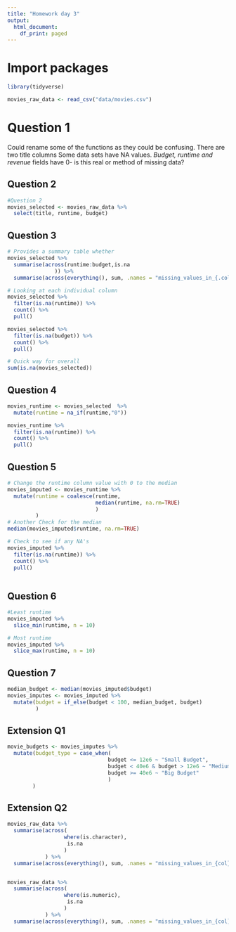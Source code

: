 ```yaml
---
title: "Homework day 3"
output:
  html_document:
    df_print: paged
---
```


# Import packages
```r
library(tidyverse)
```

```r
movies_raw_data <- read_csv("data/movies.csv")
```

# Question 1

Could rename some of the functions as they could be confusing.
There are two title columns
Some data sets have NA values. 
_Budget, runtime and revenue_ fields have 0- is this real or method of missing data?


## Question 2
```r
#Question 2
movies_selected <- movies_raw_data %>% 
  select(title, runtime, budget)
```
## Question 3
```r
# Provides a summary table whether 
movies_selected %>% 
  summarise(across(runtime:budget,is.na
               )) %>% 
  summarise(across(everything(), sum, .names = "missing_values_in_{.col}"))

# Looking at each individual column
movies_selected %>% 
  filter(is.na(runtime)) %>% 
  count() %>% 
  pull()

movies_selected %>% 
  filter(is.na(budget)) %>% 
  count() %>% 
  pull()

# Quick way for overall
sum(is.na(movies_selected))
```



## Question 4
```r
movies_runtime <- movies_selected  %>% 
  mutate(runtime = na_if(runtime,"0"))

movies_runtime %>% 
  filter(is.na(runtime)) %>% 
  count() %>% 
  pull()
```


## Question 5
```r
# Change the runtime column value with 0 to the median
movies_imputed <- movies_runtime %>% 
  mutate(runtime = coalesce(runtime, 
                            median(runtime, na.rm=TRUE)
                            )
         )
# Another Check for the median
median(movies_imputed$runtime, na.rm=TRUE)

# Check to see if any NA's
movies_imputed %>% 
  filter(is.na(runtime)) %>% 
  count() %>% 
  pull()      
         
```

## Question 6
```r
#Least runtime
movies_imputed %>% 
  slice_min(runtime, n = 10)

# Most runtime
movies_imputed %>% 
  slice_max(runtime, n = 10)
```

## Question 7
```r
median_budget <- median(movies_imputed$budget)
movies_imputes <- movies_imputed %>%
  mutate(budget = if_else(budget < 100, median_budget, budget)
         )
```


## Extension Q1

```r
movie_budgets <- movies_imputes %>% 
  mutate(budget_type = case_when(
                                budget <= 12e6 ~ "Small Budget",
                                budget < 40e6 & budget > 12e6 ~ "Medium Budget",
                                budget >= 40e6 ~ "Big Budget"
                                )
        )
```


## Extension Q2

```r
movies_raw_data %>% 
  summarise(across(
                  where(is.character),
                   is.na
                  )
            ) %>%
  summarise(across(everything(), sum, .names = "missing_values_in_{col}"))


movies_raw_data %>% 
  summarise(across(
                  where(is.numeric),
                   is.na
                  )
            ) %>%
  summarise(across(everything(), sum, .names = "missing_values_in_{col}"))
            
```





